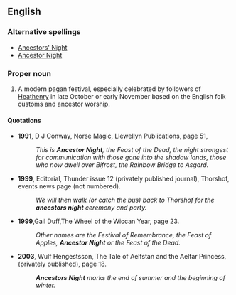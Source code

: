 ==English==

===Alternative spellings===
* [[Ancestors' Night]]
* [[Ancestor Night]]

===Proper noun===
{{en-noun|sg=[[Ancestor]]s [[Night]]}}

# {{context|paganism}} A modern pagan festival, especially celebrated by followers of [[Heathenry]] in late October or early November based on the English folk customs and ancestor worship.

====Quotations====
* '''1991''', D J Conway, Norse Magic, Llewellyn Publications, page 51,
*: ''This is '''Ancestor Night''', the Feast of the Dead, the night strongest for communication with those gone into the shadow lands, those who now dwell over Bifrost, the Rainbow Bridge to Asgard.''
* '''1999''', Editorial, Thunder issue 12 (privately published journal), Thorshof, events news page (not numbered).
*: ''We will then walk (or catch the bus) back to Thorshof for the '''ancestors night''' ceremony and party.''
* '''1999''',Gail Duff,The Wheel of the Wiccan Year, page 23.
*:''Other names are the Festival of Remembrance, the Feast of Apples, '''Ancestor Night''' or the Feast of the Dead.''
*'''2003''', Wulf Hengestsson, The Tale of Aelfstan and the Aelfar Princess, (privately published), page 18. 
*: '''''Ancestors Night''' marks the end of summer and the beginning of winter.''
